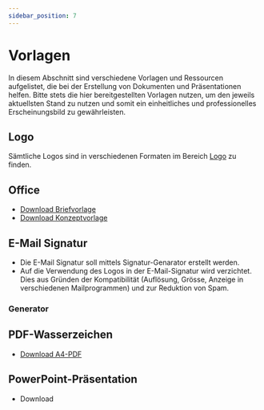 ```yaml
---
sidebar_position: 7
---
```



# Vorlagen
In diesem Abschnitt sind verschiedene Vorlagen und Ressourcen aufgelistet, die bei der Erstellung von Dokumenten und Präsentationen helfen. Bitte stets die hier bereitgestellten Vorlagen nutzen, um den jeweils aktuellsten Stand zu nutzen und somit ein einheitliches und professionelles Erscheinungsbild zu gewährleisten.


## Logo
Sämtliche Logos sind in verschiedenen Formaten im Bereich [Logo](./logo) zu finden.

## Office
- [Download Briefvorlage](./assets/vorlagen/Briefvorlage.docx)
- [Download Konzeptvorlage](./assets/vorlagen/Konzeptvorlage.docx)

## E-Mail Signatur
- Die E-Mail Signatur soll mittels Signatur-Genarator erstellt werden.
- Auf die Verwendung des Logos in der E-Mail-Signatur wird verzichtet. Dies aus Gründen der Kompatibilität (Auflösung, Grösse, Anzeige in verschiedenen Mailprogrammen) und zur Reduktion von Spam.

### Generator
<Signatur></Signatur>


## PDF-Wasserzeichen
- [Download A4-PDF](./assets/vorlagen/wasserzeichen_a4.pdf)


## PowerPoint-Präsentation
- Download


